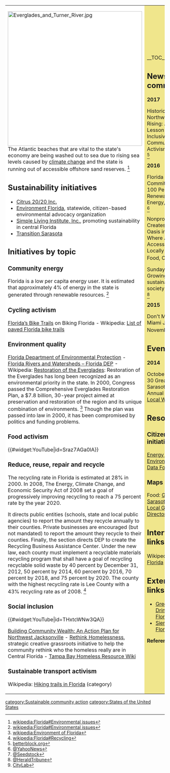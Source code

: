 {| cellpadding="8" cellspacing="0"
|- valign="top" 
| style="background:white" width="52%"|
[[File:Everglades and Turner River.jpg|424px]]<br clear=left>
The Atlantic beaches that are vital to the state's economy are being washed out to sea due to rising sea levels caused by [[climate change]] and the state is running out of accessible offshore sand reserves. <ref>[[wikipedia:Florida#Environmental issues]]</ref>

== Sustainability initiatives ==
*[http://citrus2020.org/ Citrus 20/20 Inc.]
*[http://www.environmentflorida.org/ Environment Florida], statewide, citizen-based environmental advocacy organization
*[http://www.simplelivinginstitute.org/ Simple Living Institute, Inc.], promoting sustainability in central Florida
*[http://www.transitionsrq.org/ Transition Sarasota]

== Initiatives by topic ==

=== Community energy ===

Florida is a low per capita energy user. It is estimated that approximately 4% of energy in the state is generated through renewable resources. <ref>[[wikipedia:Florida#Environmental issues]]</ref>

=== Cycling activism ===

[http://bikingflorida.net/main/?page_id=8 Florida’s Bike Trails] on Biking Florida - Wikipedia: [[wikipedia:List of paved Florida bike trails|List of paved Florida bike trails]]

=== Environment quality ===

[http://www.floridadep.org/ Florida Department of Environmental Protection] - [http://www.protectingourwater.org/ Florida Rivers and Watersheds – Florida DEP] - Wikipedia: [[wikipedia:Restoration of the Everglades|Restoration of the Everglades]]: Restoration of the Everglades has long been recognized as an environmental priority in the state. In 2000, Congress passed the Comprehensive Everglades Restoration Plan, a $7.8 billion, 30-year project aimed at preservation and restoration of the region and its unique combination of environments. <ref>[[wikipedia:Environment of Florida]]</ref> Though the plan was passed into law in 2000, it has been compromised by politics and funding problems.

=== Food activism ===

{{#widget:YouTube|id=Sraz7AGa0lA}}

=== Reduce, reuse, repair and recycle ===

The recycling rate in Florida is estimated at 28% in 2000. In 2008, The Energy, Climate Change, and Economic Security Act of 2008 set a goal of progressively improving recycling to reach a 75 percent rate by the year 2020.

It directs public entities (schools, state and local public agencies) to report the amount they recycle annually to their counties. Private businesses are encouraged (but not mandated) to report the amount they recycle to their counties. Finally, the section directs DEP to create the Recycling Business Assistance Center. Under the new law, each county must implement a recyclable materials recycling program that shall have a goal of recycling recyclable solid waste by 40 percent by December 31, 2012, 50 percent by 2014, 60 percent by 2016, 70 percent by 2018, and 75 percent by 2020. The county with the highest recycling rate is Lee County with a 43% recycling rate as of 2008. <ref>[[wikipedia:Florida#Recycling]]</ref>

=== Social inclusion ===

{{#widget:YouTube|id=THxtcWNw3QA}}

[http://community-wealth.org/jacksonville Building Community Wealth: An Action Plan for Northwest Jacksonville] - [http://rethinkhomelessness.org/ Rethink Homelessness], strategic creative grassroots initiative to help the community rethink who the homeless really are in Central Florida - [[wikia:tampabayhomeless|Tampa Bay Homeless Resource Wiki]]

=== Sustainable transport activism ===

Wikipedia: [[wikipedia:Category:Hiking trails in Florida|Hiking trails in Florida]] (category)

| style="background:khaki" |

__TOC__

== News and comment ==

'''2017'''

Historic Northwest Rising: A Lesson in Inclusive Community Activism, May 2 <ref>[http://betterblock.org/blog/2017/05/02/historic-northwest-rising-a-lesson-in-inclusive-community-activism-2/ betterblock.org]</ref>

'''2016'''

Florida City Commits To 100 Percent Renewable Energy, Nov 23 <ref>[https://www.yahoo.com/news/florida-city-commits-100-percent-143621014.html @YahooNews]</ref>

Nonprofit Org Creates Urban Oasis in Miami Where All Have Access to Locally Grown Food, Oct 31 <ref>[http://seedstock.com/2016/10/31/nonprofit-org-create-urban-oasis-in-miami-where-all-have-access-to-locally-grown-food/ @Seedstock]</ref>

Sunday profile: Growing a sustainable society, Apr 24 <ref>[http://www.heraldtribune.com/article/20160424/article/160429830 @HeraldTribune]</ref> 

'''2015''' 

Don't Mourn Miami Just Yet, November 13 <ref>[http://www.citylab.com/politics/2015/11/dont-mourn-miami-just-yet/415044/ CityLab]</ref>

== Events ==

'''2014''' 

October 24 - 30 Greater Sarasota's 4th Annual [http://www.transitionsrq.org/food/week Eat Local Week]

== Resources ==

=== Citizens data initiative ===

[http://www.eia.gov/state/?sid=fl Energy & Environmental Data For Florida]

=== Maps ===

Food: [http://www.transitionsrq.org/food/ Greater Sarasota's Eat Local Guide and Directory]

== Interwiki links ==
Wikipedia: [[wikipedia:Florida|Florida]]

== External links ==
*[http://www.greendrinks.org/FL/list Green Drinks Florida]
*[http://florida.sierraclub.org/enviro_issues.asp Sierra Club Florida]


'''References'''
{{Attrib sca ref|Florida}}
<references/>
|}


{{scaendmenu}}
[[category:Sustainable community action]]
[[category:States of the United States]]